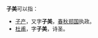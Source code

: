 '''子美'''可以指：
* [[子产|子产]]，又字'''子美'''，[[春秋|春秋]][[郑国|郑国]]执政。
* [[杜甫|杜甫]]，字'''子美'''，诗圣。


{{disambig|Z子美|Cat=二字人名消歧义}}